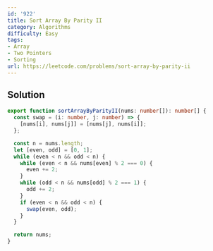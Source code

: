 ```yaml
---
id: '922'
title: Sort Array By Parity II
category: Algorithms
difficulty: Easy
tags:
- Array
- Two Pointers
- Sorting
url: https://leetcode.com/problems/sort-array-by-parity-ii
---
```


## Solution

```typescript filename="solution.ts" copy
export function sortArrayByParityII(nums: number[]): number[] {
  const swap = (i: number, j: number) => {
    [nums[i], nums[j]] = [nums[j], nums[i]];
  };

  const n = nums.length;
  let [even, odd] = [0, 1];
  while (even < n && odd < n) {
    while (even < n && nums[even] % 2 === 0) {
      even += 2;
    }
    while (odd < n && nums[odd] % 2 === 1) {
      odd += 2;
    }
    if (even < n && odd < n) {
      swap(even, odd);
    }
  }

  return nums;
}
```


